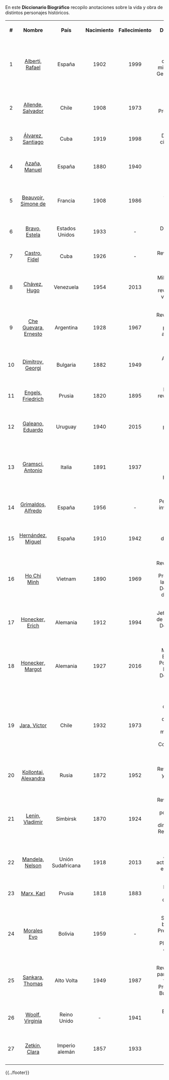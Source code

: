 {{header|1=Portada}}

En este '''Diccionario Biográfico''' recopilo anotaciones sobre la vida y obra de distintos personajes históricos.

<!--

* https://en.wikipedia.org/wiki/User:Emijrp/POTD

-->

<!-- tabla completa -->
<script>sorttable.sort_alpha = function(a,b) { return a[0].localeCompare(b[0], 'es'); }</script>

<table class="wikitable sortable" style="text-align: center;">

    <tr>
        <th class="sorttable_numeric">#</th>
        <th class="sorttable_alpha">Nombre</th>
        <th class="sorttable_alpha">País</th>
        <th class="sorttable_alpha">Nacimiento</th>
        <th class="sorttable_alpha">Fallecimiento</th>
        <th class="sorttable_alpha">Descripción</th>
    </tr>
    <tr>
        <td>1</td>
        <td sorttable_customkey="Alberti, Rafael"><a href="alberti-rafael.html">Alberti, Rafael</a></td>
        <td>España</td>
        <td>1902</td>
        <td>1999</td>
        <td>Escritor español, comunista, miembro de la Generación del 27</td>
    </tr>

    <tr>
        <td>2</td>
        <td sorttable_customkey="Allende, Salvador"><a href="allende-salvador.html">Allende, Salvador</a></td>
        <td>Chile</td>
        <td>1908</td>
        <td>1973</td>
        <td>Médico, político y Presidente de Chile</td>
    </tr>

    <tr>
        <td>3</td>
        <td sorttable_customkey="Álvarez, Santiago"><a href="alvarez-santiago.html">Álvarez, Santiago</a></td>
        <td>Cuba</td>
        <td>1919</td>
        <td>1998</td>
        <td>Director de cine cubano</td>
    </tr>

    <tr>
        <td>4</td>
        <td sorttable_customkey="Azaña, Manuel"><a href="azana-manuel.html">Azaña, Manuel</a></td>
        <td>España</td>
        <td>1880</td>
        <td>1940</td>
        <td>Político y escritor español</td>
    </tr>

    <tr>
        <td>5</td>
        <td sorttable_customkey="Beauvoir, Simone de"><a href="beauvoir-simone.html">Beauvoir, Simone de</a></td>
        <td>Francia</td>
        <td>1908</td>
        <td>1986</td>
        <td>Escritora francesa, filósofa y feminista</td>
    </tr>

    <tr>
        <td>6</td>
        <td sorttable_customkey="Bravo, Estela"><a href="bravo-estela.html">Bravo, Estela</a></td>
        <td>Estados Unidos</td>
        <td>1933</td>
        <td>-</td>
        <td>Directora de cine</td>
    </tr>

    <tr>
        <td>7</td>
        <td sorttable_customkey="Castro, Fidel"><a href="castro-fidel.html">Castro, Fidel</a></td>
        <td>Cuba</td>
        <td>1926</td>
        <td>-</td>
        <td>Revolucionario cubano</td>
    </tr>

    <tr>
        <td>8</td>
        <td sorttable_customkey="Chávez, Hugo"><a href="chavez-hugo.html">Chávez, Hugo</a></td>
        <td>Venezuela</td>
        <td>1954</td>
        <td>2013</td>
        <td>Militar, político y revolucionario venezolano</td>
    </tr>

    <tr>
        <td>9</td>
        <td sorttable_customkey="Che Guevara, Ernesto"><a href="che-guevara.html">Che Guevara, Ernesto</a></td>
        <td>Argentina</td>
        <td>1928</td>
        <td>1967</td>
        <td>Revolucionario, médico y periodista argentino-cubano</td>
    </tr>

    <tr>
        <td>10</td>
        <td sorttable_customkey="Dimitrov, Georgi"><a href="dimitrov-georgi.html">Dimitrov, Georgi</a></td>
        <td>Bulgaria</td>
        <td>1882</td>
        <td>1949</td>
        <td>Abogado y político búlgaro</td>
    </tr>

    <tr>
        <td>11</td>
        <td sorttable_customkey="Engels, Friedrich"><a href="engels-friedrich.html">Engels, Friedrich</a></td>
        <td>Prusia</td>
        <td>1820</td>
        <td>1895</td>
        <td>Filósofo y revolucionario alemán</td>
    </tr>

    <tr>
        <td>12</td>
        <td sorttable_customkey="Galeano, Eduardo"><a href="galeano-eduardo.html">Galeano, Eduardo</a></td>
        <td>Uruguay</td>
        <td>1940</td>
        <td>2015</td>
        <td>Escritor y periodista uruguayo</td>
    </tr>

    <tr>
        <td>13</td>
        <td sorttable_customkey="Gramsci, Antonio"><a href="gramsci-antonio.html">Gramsci, Antonio</a></td>
        <td>Italia</td>
        <td>1891</td>
        <td>1937</td>
        <td>Filósofo, teórico marxista, político y periodista italiano</td>
    </tr>

    <tr>
        <td>14</td>
        <td sorttable_customkey="Grimaldos, Alfredo"><a href="grimaldos-alfredo.html">Grimaldos, Alfredo</a></td>
        <td>España</td>
        <td>1956</td>
        <td>-</td>
        <td>Periodista de investigación español</td>
    </tr>

    <tr>
        <td>15</td>
        <td sorttable_customkey="Hernández, Miguel"><a href="hernandez-miguel.html">Hernández, Miguel</a></td>
        <td>España</td>
        <td>1910</td>
        <td>1942</td>
        <td>Poeta y dramaturgo español</td>
    </tr>

    <tr>
        <td>16</td>
        <td sorttable_customkey="Ho Chi Minh"><a href="ho-chi-minh.html">Ho Chi Minh</a></td>
        <td>Vietnam</td>
        <td>1890</td>
        <td>1969</td>
        <td>Revolucionario, poeta, Presidente de la República Democrática de Vietnam</td>
    </tr>

    <tr>
        <td>17</td>
        <td sorttable_customkey="Honecker, Erich"><a href="honecker-erich.html">Honecker, Erich</a></td>
        <td>Alemania</td>
        <td>1912</td>
        <td>1994</td>
        <td>Jefe de Estado de la República Democrática Alemana</td>
    </tr>

    <tr>
        <td>18</td>
        <td sorttable_customkey="Honecker, Margot"><a href="honecker-margot.html">Honecker, Margot</a></td>
        <td>Alemania</td>
        <td>1927</td>
        <td>2016</td>
        <td>Ministra de Educación Popular de la República Democrática Alemana</td>
    </tr>

    <tr>
        <td>19</td>
        <td sorttable_customkey="Jara, Víctor"><a href="jara-victor.html">Jara, Víctor</a></td>
        <td>Chile</td>
        <td>1932</td>
        <td>1973</td>
        <td>Músico, cantautor, profesor, director de teatro y militante del Partido Comunista de Chile</td>
    </tr>

    <tr>
        <td>20</td>
        <td sorttable_customkey="Kollontai, Alexandra"><a href="kollontai-alexandra.html">Kollontai, Alexandra</a></td>
        <td>Rusia</td>
        <td>1872</td>
        <td>1952</td>
        <td>Revolucionaria y feminista rusa</td>
    </tr>

    <tr>
        <td>21</td>
        <td sorttable_customkey="Lenin, Vladimir"><a href="lenin-vladimir.html">Lenin, Vladimir</a></td>
        <td>Simbirsk</td>
        <td>1870</td>
        <td>1924</td>
        <td>Revolucionario y téorico político ruso, principal dirigente de la Revolución de Octubre</td>
    </tr>

    <tr>
        <td>22</td>
        <td sorttable_customkey="Mandela, Nelson"><a href="mandela-nelson.html">Mandela, Nelson</a></td>
        <td>Unión Sudafricana</td>
        <td>1918</td>
        <td>2013</td>
        <td>Abogado, activista contra el apartheid</td>
    </tr>

    <tr>
        <td>23</td>
        <td sorttable_customkey="Marx, Karl"><a href="marx-karl.html">Marx, Karl</a></td>
        <td>Prusia</td>
        <td>1818</td>
        <td>1883</td>
        <td>Filósofo y militante comunista</td>
    </tr>

    <tr>
        <td>24</td>
        <td sorttable_customkey="Morales Evo"><a href="morales-evo.html">Morales Evo</a></td>
        <td>Bolivia</td>
        <td>1959</td>
        <td>-</td>
        <td>Sindicalista boliviano y Presidente del Estado Plurinacional de Bolivia</td>
    </tr>

    <tr>
        <td>25</td>
        <td sorttable_customkey="Sankara, Thomas"><a href="sankara-thomas.html">Sankara, Thomas</a></td>
        <td>Alto Volta</td>
        <td>1949</td>
        <td>1987</td>
        <td>Revolucionario, panafricanista, feminista, Presidente de Burkina Faso</td>
    </tr>

    <tr>
        <td>26</td>
        <td sorttable_customkey="Woolf, Virginia"><a href="woolf-virginia.html">Woolf, Virginia</a></td>
        <td>Reino Unido</td>
        <td>-</td>
        <td>1941</td>
        <td>Escritora y feminista británica</td>
    </tr>

    <tr>
        <td>27</td>
        <td sorttable_customkey="Zetkin, Clara"><a href="zetkin-clara.html">Zetkin, Clara</a></td>
        <td>Imperio alemán</td>
        <td>1857</td>
        <td>1933</td>
        <td>Política y feminista alemana</td>
    </tr>
</table>
<!-- /tabla completa -->

<!--
http://www.filmaffinity.com/es/film680186.html

* Antonio Machado
* Lorca
* Patrice Lumumba
* Todos los secretarios del CC de los países del Este

<noinclude>{{header|1=Nombre}}</noinclude>

<includeonly>=== Apellidos, Nombre ===</includeonly>

{{header-bio
|wiki=
|nombre y apellidos=
|apellidos y nombre=
|imagen=
|imagen tamaño=
|imagen enlace=
|fecha de nacimiento=
|lugar de nacimiento=
|fecha de fallecimiento=
|lugar de fallecimiento=ibídem
|descripcion=
}}

{{clear}}

<noinclude>{{../footer}}</noinclude>

-->

{{../footer}}
